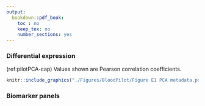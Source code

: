 ```yaml
---
output:
  bookdown::pdf_book:
    toc : no
    keep_tex: no
    number_sections: yes
---
```


<!-- This section is mandatory! -->
\captionsetup{width=6.5in} <!-- makes table caption stays in margins -->

### Differential expression

(ref:pilotPCA-cap) \textbf{Correlation of principal component analysis (PCA) components (PCs) with demographic and clinical metadata.} Values shown are Pearson correlation coefficients. 

```r
knitr::include_graphics("./Figures/BloodPilot/Figure E1 PCA metadata.pdf")
```

\newpage
\begin{singlespace}

(ref:pilotpftdeg-cap) \textbf{List of transcripts analyzed for differential expression with predicted forced vital capacity (FVC\%) and diffusing capacity of the lungs for carbon monoxide (DLCO\%).} Results shown are adjusted for treatment status and race. 

```r
deg_pft_table <- readr::read_csv(here::here('Tables', 'BloodPilot', 'diffexppft.csv'))

# function for sig figs
round_to_sigfigs <- function(x, sigfigs) {
  if (!is.numeric(x)) return(x)  
  round(x, digits = sigfigs)
}
deg_pft_table <- deg_pft_table %>%
  mutate_if(is.numeric, round_to_sigfigs, sigfigs = 3)

colnames(deg_pft_table) <- rep(c("Transcript","(ref:logfc)", "(ref:p-it)-value", "FDR"), 2)

kableExtra::kbl(
  deg_pft_table,
  longtable = T,
  format = 'latex',
  booktabs = T, 
  linesep = "",
  align = "lrcclrcc",
  caption="(ref:pilotpftdeg-cap)") %>%
  kableExtra::kable_styling(full_width = TRUE) %>%  # table spans across left to right margins
  column_spec(c(1,5), width="0.8in") %>%
  column_spec(c(2,6), width="0.6in") %>%
  column_spec(c(3,7), width="0.6in") %>%
  column_spec(c(4,8), width="0.6in") %>%
  add_header_above(header = c("FVC%" = 4, "DLCO%" = 4)) %>%
  #kableExtra::kable_styling(latex_options = "scale_down") #%>% 
  kableExtra::kable_styling(latex_options = c("hold_position"), font_size = 9) # ensures the table isn't "floated" and pins it to the current location
```

\end{singlespace}
\pagebreak

### Biomarker panels

\begin{singlespace}

\captionsetup{width=6.5in} 

(ref:biomarkermodel-cap) \textbf{Classification model performance on cross-validation for selected learning algorithms.} Data are reported as mean accuracy ± standard error. 

```r
biomarker_spec <- readr::read_csv(here::here('Tables', 'BloodPilot', 'Table biomarker model.csv'))
biomarker_spec <- biomarker_spec %>% 
  mutate(sPLSDA = gsub("\\+","±",sPLSDA)) %>% 
  mutate(`Elastic Net`=gsub("\\+","±",`Elastic Net`)) %>%
  mutate(`Random Forest`=gsub("\\+","±",`Random Forest`))

kableExtra::kbl(
  biomarker_spec,
  longtable = F,
  format = 'latex',
  booktabs = T, 
  linesep = "",
  align = "lccc",
  caption="(ref:biomarkermodel-cap)") %>%
  kableExtra::kable_styling(full_width = TRUE) %>%  # table spans across left to right margins
  column_spec(1, width="1.3in") %>%
  column_spec(2, width="0.7in") %>%
  column_spec(3, width="0.7in") %>%
  column_spec(4, width="0.7in") %>%
  #row_spec(37:38, bold=T) %>%  
  kableExtra::kable_styling(full_width = F) %>%
  #kableExtra::kable_styling(latex_options = "scale_down") #%>% 
  kableExtra::kable_styling(latex_options = c("HOLD_position", "repeat_header"), font_size = 8)  # ensures the table isn't "floated" and pins it to the current location
```

(ref:biomarkerweight-cap) \textbf{Coefficient weights of top 20 features (transcripts) of elastic net biomarker panels developed for each between-subtype comparison.} 

```r
biomarker_weight <- readr::read_csv(here::here('Tables', 'BloodPilot', 'Table biomarker panel weights.csv'))

biomarker_weight <- as.data.frame(lapply(biomarker_weight, function(x) {
  gsub("_isoform", "", x)
}))
biomarker_weight <- as.data.frame(lapply(biomarker_weight, function(x) {
  gsub("_intron1.1", "", x)
}))

biomarker_weight <- biomarker_weight %>% mutate(across(c(2,4,6,8), as.numeric))

# function for sig figs
round_to_sigfigs <- function(x, sigfigs) {
  if (!is.numeric(x)) return(x)  
  round(x, digits = sigfigs)
}

biomarker_weight <- biomarker_weight %>%
  mutate_if(is.numeric, round_to_sigfigs, sigfigs = 3)

colnames(biomarker_weight) <- rep(c("Transcript","Weight"), 4)

kableExtra::kbl(
  biomarker_weight,
  longtable = T,
  format = 'latex',
  booktabs = T, 
  #linesep = "",
  align = "lrlrlrlr",
  caption="(ref:biomarkerweight-cap)") %>%
  add_header_above(header = c("IPF vs non-IPF" = 2, "IPF vs SSc-ILD" = 2, "IPF vs HP" = 2, "HP vs SSc-ILD" = 2)) %>%
  kableExtra::kable_styling(full_width = TRUE) %>%  # table spans across left to right margins
  column_spec(c(1,3,5,7), width="0.7in") %>%
  column_spec(c(2,4,6,8), width="0.6in") %>%
  #row_spec(37:38, bold=T) %>%
  kableExtra::kable_styling(full_width = F) %>%
  #kableExtra::kable_styling(latex_options = "scale_down") #%>% 
  kableExtra::kable_styling(latex_options = c("HOLD_position", "repeat_header"), font_size = 8)  # ensures the table isn't "floated" and pins it to the current location
```

\end{singlespace}
